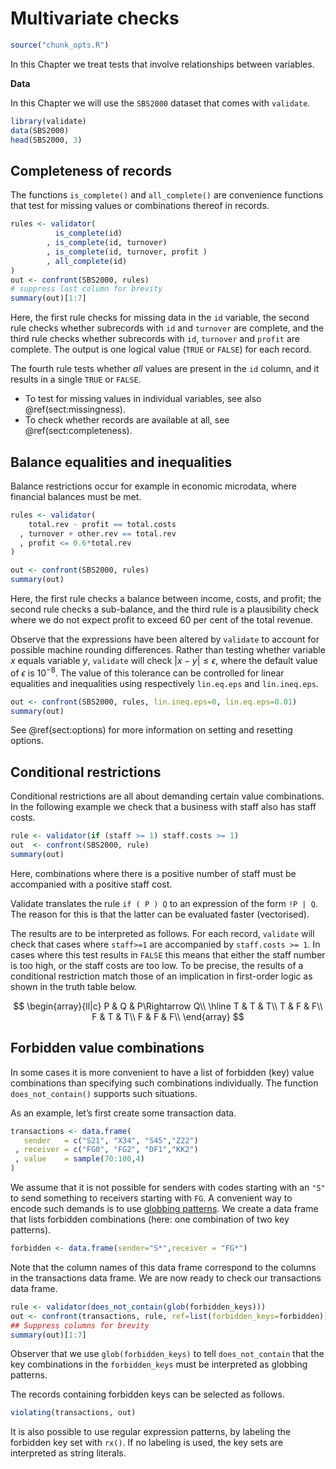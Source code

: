 # Multivariate checks


```r
source("chunk_opts.R")
```

In this Chapter we treat tests that involve relationships between variables.


**Data**

In this Chapter we will use the `SBS2000` dataset that comes with `validate`.

```r
library(validate)
data(SBS2000)
head(SBS2000, 3)

```

## Completeness of records {#sect:iscomplete}

The functions `is_complete()` and `all_complete()` are convenience functions
that test for missing values or combinations thereof in records.

```r
rules <- validator(
          is_complete(id)
        , is_complete(id, turnover)
        , is_complete(id, turnover, profit )
        , all_complete(id)
)
out <- confront(SBS2000, rules)
# suppress last column for brevity
summary(out)[1:7]
```
Here, the first rule checks for missing data in the `id` variable, the second
rule checks whether subrecords with `id` and `turnover` are complete, and the
third rule checks whether subrecords with `id`, `turnover` and `profit` are
complete.  The output is one logical value (`TRUE` or `FALSE`) for each record.

The fourth rule tests whether _all_ values are present in the `id` column, and
it results in a single `TRUE` or `FALSE`. 

- To test for missing values in individual variables, see also \@ref(sect:missingness).
- To check whether records are available at all, see \@ref(sect:completeness).


## Balance equalities and inequalities 

Balance restrictions occur for example in economic microdata, where financial
balances must be met.
```r
rules <- validator(
    total.rev - profit == total.costs
  , turnover + other.rev == total.rev
  , profit <= 0.6*total.rev
)

out <- confront(SBS2000, rules)
summary(out)
```
Here, the first rule checks a balance between income, costs, and profit; the
second rule checks a sub-balance, and the third rule is a plausibility check
where we do not expect profit to exceed 60 per cent of the total revenue.

Observe that the expressions have been altered by `validate` to account for
possible machine rounding differences. Rather than testing whether variable $x$
equals variable $y$, `validate` will check $|x-y|\leq \epsilon$, where the
default value of $\epsilon$ is $10^{-8}$. The value of this tolerance can be
controlled for linear equalities and inequalities using respectively
`lin.eq.eps` and `lin.ineq.eps`.

```r
out <- confront(SBS2000, rules, lin.ineq.eps=0, lin.eq.eps=0.01)
summary(out)
```

See \@ref(sect:options) for more information on setting and resetting options.


## Conditional restrictions

Conditional restrictions are all about demanding certain value combinations.
In the following example we check that a business with staff also has staff
costs.
```r
rule <- validator(if (staff >= 1) staff.costs >= 1)
out  <- confront(SBS2000, rule)
summary(out)
```
Here, combinations where there is a positive number of staff must be
accompanied with a positive staff cost. 

Validate translates the rule `if ( P ) Q` to an expression of the form `!P |
Q`. The reason for this is that the latter can be evaluated faster
(vectorised).

The results are to be interpreted as follows. For each record, `validate`  will
check that cases where `staff>=1` are accompanied by `staff.costs >= 1`. In
cases where this test results in `FALSE` this means that either the staff
number is too high, or the staff costs are too low. To be precise, the results
of a conditional restriction match those of an implication in first-order
logic as shown in the truth table below.

$$
\begin{array}{ll|c}
P & Q & P\Rightarrow Q\\
\hline
T & T & T\\
T & F & F\\
F & T & T\\
F & F & F\\
\end{array}
$$



## Forbidden value combinations

In some cases it is more convenient to have a list of forbidden (key) value
combinations than specifying such combinations individually.  The function
`does_not_contain()` supports such situations.


As an example, let's first create some transaction data.
```r
transactions <- data.frame(
   sender   = c("S21", "X34", "S45","Z22")
 , receiver = c("FG0", "FG2", "DF1","KK2")
 , value    = sample(70:100,4)
)
```
We assume that it is not possible for senders with codes starting with an `"S"`
to send something to receivers starting with `FG`. A convenient way to encode
such demands is to use 
[globbing patterns](https://en.wikipedia.org/wiki/Glob_(programming)).
We create a data frame that lists forbidden combinations (here: one combination
of two key patterns).

```r
forbidden <- data.frame(sender="S*",receiver = "FG*")
```
Note that the column names of this data frame correspond to the columns in the transactions
data frame. We are now ready to check our transactions data frame.
```r
rule <- validator(does_not_contain(glob(forbidden_keys)))
out <- confront(transactions, rule, ref=list(forbidden_keys=forbidden))
## Suppress columns for brevity
summary(out)[1:7]
```
Observer that we use `glob(forbidden_keys)` to tell `does_not_contain` that the
key combinations in the `forbidden_keys` must be interpreted as globbing
patterns.

The records containing forbidden keys can be selected as follows.
```r
violating(transactions, out)
```

It is also possible to use regular expression patterns, by labeling the
forbidden key set with `rx()`. If no labeling is used, the key sets are
interpreted as string literals.



